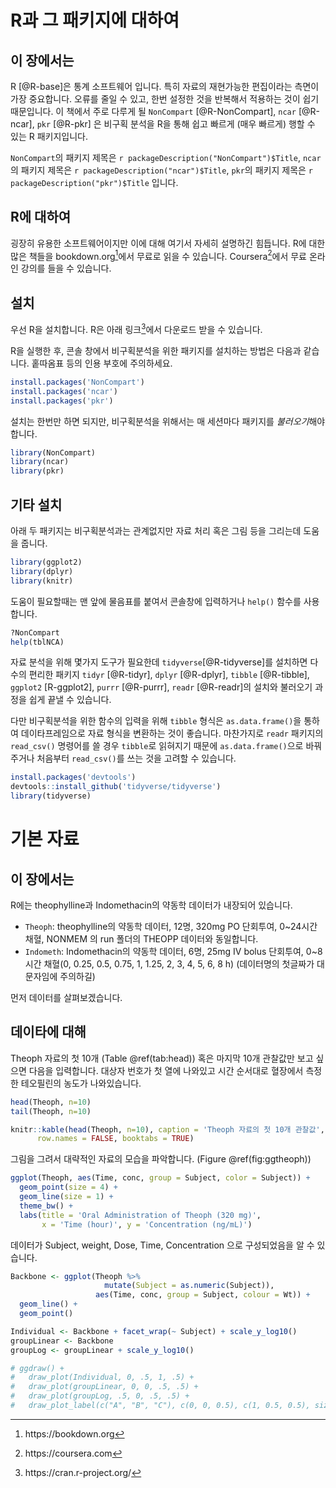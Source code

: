 # R과 그 패키지에 대하여 {#R-and-packages}

## 이 장에서는 {#summary-r-packages}

R [@R-base]은 통계 소프트웨어 입니다. 
특히 자료의 재현가능한 편집이라는 측면이 가장 중요합니다. 오류를 줄일 수 있고, 한번 설정한 것을 반복해서 적용하는 것이 쉽기 때문입니다.
이 책에서 주로 다루게 될 `NonCompart` [@R-NonCompart],  `ncar` [@R-ncar], `pkr` [@R-pkr] 은 비구획 분석을 R을 통해 쉽고 빠르게 (매우 빠르게) 행할 수 있는 R 패키지입니다.

`NonCompart`의 패키지 제목은 `r packageDescription("NonCompart")$Title`, 
`ncar`의 패키지 제목은 `r packageDescription("ncar")$Title`,
`pkr`의 패키지 제목은 `r packageDescription("pkr")$Title` 입니다.

## R에 대하여 {#basic}

굉장히 유용한 소프트웨어이지만 이에 대해 여기서 자세히 설명하긴 힘듭니다. 
R에 대한 많은 책들을 bookdown.org^[https://bookdown.org]에서 무료로 읽을 수 있습니다. 
Coursera^[https://coursera.com]에서 무료 온라인 강의를 들을 수 있습니다.

## 설치 {#install}

우선 R을 설치합니다. 
R은 아래 링크^[https://cran.r-project.org/]에서 다운로드 받을 수 있습니다. 

R을 실행한 후, 콘솔 창에서 비구획분석을 위한 패키지를 설치하는 방법은 다음과 같습니다. 
홑따옴표 등의 인용 부호에 주의하세요.

```r
install.packages('NonCompart')
install.packages('ncar')
install.packages('pkr')
```

설치는 한번만 하면 되지만, 비구획분석을 위해서는 매 세션마다 패키지를 *불러오기*해야 합니다.

```r
library(NonCompart)
library(ncar)
library(pkr)
```

## 기타 설치

아래 두 패키지는 비구획분석과는 관계없지만 자료 처리 혹은 그림 등을 그리는데 도움을 줍니다. 

```r
library(ggplot2) 
library(dplyr) 
library(knitr) 
```

도움이 필요할때는 맨 앞에 물음표를 붙여서 콘솔창에 입력하거나 `help()` 함수를 사용합니다.

```r
?NonCompart
help(tblNCA)
```

자료 분석을 위해 몇가지 도구가 필요한데 `tidyverse`[@R-tidyverse]를 설치하면 다수의 편리한 패키지 `tidyr` [@R-tidyr], `dplyr` [@R-dplyr], `tibble` [@R-tibble], `ggplot2` [R-ggplot2], `purrr` [@R-purrr], `readr` [@R-readr]의 설치와 불러오기 과정을 쉽게 끝낼 수 있습니다. 

다만 비구획분석을 위한 함수의 입력을 위해 `tibble` 형식은 `as.data.frame()`을 통하여 데이타프레임으로 자료 형식을 변환하는 것이 좋습니다.
마찬가지로 `readr` 패키지의 `read_csv()` 명령어를 쓸 경우 `tibble`로 읽혀지기 때문에 `as.data.frame()`으로 바꿔주거나 처음부터 `read_csv()`를 쓰는 것을 고려할 수 있습니다.

```r
install.packages('devtools')
devtools::install_github('tidyverse/tidyverse')
library(tidyverse)
```

# 기본 자료 {#datasets}

## 이 장에서는 {#introdatasets}

R에는 theophylline과 Indomethacin의 약동학 데이터가 내장되어 있습니다.

- `Theoph`: theophylline의 약동학 데이터, 12명, 320mg PO 단회투여, 0~24시간 채혈, NONMEM 의 run 폴더의 THEOPP 데이터와 동일합니다.
- `Indometh`: Indomethacin의 약동학 데이터, 6명, 25mg IV bolus 단회투여, 0~8시간 채혈(0, 0.25, 0.5, 0.75, 1, 1.25, 2, 3, 4, 5, 6, 8 h)
(데이터명의 첫글짜가 대문자임에 주의하길)

먼저 데이터를 살펴보겠습니다. 



## 데이타에 대해 {#TheophData}

Theoph 자료의 첫 10개 (Table \@ref(tab:head)) 혹은 마지막 10개 관찰값만 보고 싶으면 다음을 입력합니다. 
대상자 번호가 첫 열에 나와있고 시간 순서대로 혈장에서 측정한 테오필린의 농도가 나와있습니다. 

```r
head(Theoph, n=10)
tail(Theoph, n=10)
```

```r
knitr::kable(head(Theoph, n=10), caption = 'Theoph 자료의 첫 10개 관찰값',
      row.names = FALSE, booktabs = TRUE)
```

그림을 그려서 대략적인 자료의 모습을 파악합니다. (Figure \@ref(fig:ggtheoph))

```r
ggplot(Theoph, aes(Time, conc, group = Subject, color = Subject)) +
  geom_point(size = 4) + 
  geom_line(size = 1) +
  theme_bw() +
  labs(title = 'Oral Administration of Theoph (320 mg)',
       x = 'Time (hour)', y = 'Concentration (ng/mL)')
```


데이터가 Subject, weight, Dose, Time, Concentration 으로 구성되었음을 알 수 있습니다.

```r
Backbone <- ggplot(Theoph %>% 
                     mutate(Subject = as.numeric(Subject)), 
                   aes(Time, conc, group = Subject, colour = Wt)) +
  geom_line() +
  geom_point() 

Individual <- Backbone + facet_wrap(~ Subject) + scale_y_log10()
groupLinear <- Backbone
groupLog <- groupLinear + scale_y_log10()

# ggdraw() +
#   draw_plot(Individual, 0, .5, 1, .5) +
#   draw_plot(groupLinear, 0, 0, .5, .5) +
#   draw_plot(groupLog, .5, 0, .5, .5) +
#   draw_plot_label(c("A", "B", "C"), c(0, 0, 0.5), c(1, 0.5, 0.5), size = 15)
```

